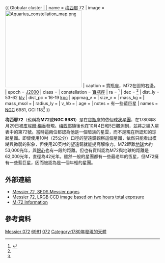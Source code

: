 {{ Globular cluster |
| name = [[梅西耶天體|梅西耶]] 72
| image = [[File:Aquarius_constellation_map.png|250px]]
| caption = 寶瓶座，M72在圖的右邊。
| epoch = [[J2000|J2000]]
| class =
| constellation = [[寶瓶座|寶瓶座]]
| ra = {{RA|20|53|27.91}}<ref name="simbad">{{cite web
  | title=SIMBAD Astronomical Database
  | work=Results for NGC 6981
  | url=http://simbad.u-strasbg.fr/Simbad
  | accessdate=2006-11-16
  | archive-date=2019-05-01
  | archive-url=https://web.archive.org/web/20190501023034/http://simbad.u-strasbg.fr/simbad/
  | dead-url=no
  }}</ref>
| dec = {{DEC|-12|32|13.4}}<ref name="simbad" />
| dist_ly = 53-62 [[光年|kly]]
| dist_pc = 16-19 [[秒差距|kpc]]
| appmag_v =
| size_v =
| mass_kg =
| mass_msol =
| radius_ly =
| v_hb =
| age =
| notes = 有一些藍巨星
| names = [[New_General_Catalogue|NGC]] 6981, GCl 118<ref name="simbad" />
}}

'''梅西耶72'''（也稱為'''M72'''或'''NGC 6981'''）是在[[寶瓶座|寶瓶座]]的依個[[球狀星團|球狀星團]]，在1780年8月29日被[[皮埃爾·梅香|皮埃爾·梅香]]發現。[[查爾斯·梅西耶|梅西耶]]隨後也在10月4日和5日觀測到，並將之編入星表中的第72號。當時這兩位都認為他是一個暗淡的星雲，而不是現在所認知的球狀星團。即使使用10吋（25公分）口徑的望遠鏡觀察這個星團，依然只能看出模糊與微弱的影象，但使用20英吋的望遠鏡就能提高解像力。M72距離[[地球|地球]]大約53,000光年，與[[銀心|銀心]]也有一段的距離。但也有資料認為M72與地球的距離是62,000光年，直徑為42光年。雖然一般的星團都有一些最老年的恆星，但M72擁有一些藍巨星，因而被認為是一個年輕的星團。

== 外部連結 ==
*[https://web.archive.org/web/20080315070520/http://seds.org/Messier/m/m072.html Messier 72, SEDS Messier pages]
*[http://www.perseus.gr/Astro-DSO-NGC-6838.htm Messier 72, LRGB CCD image based on two hours total exposure] {{Wayback|url=http://www.perseus.gr/Astro-DSO-NGC-6838.htm |date=20100515124458 }}
*[http://www.kopernik.org/images/archive/m72.htm M-72 Information] {{Wayback|url=http://www.kopernik.org/images/archive/m72.htm |date=20160303190351 }}

== 參考資料 ==
{{Reflist}}

{{星團小作品}}
{{梅西耶天體}}
{{宝瓶座恒星}}

[[Category:球狀星團|Messier 072]]
[[Category:寶瓶座NGC天體|6981]]
[[Category:梅西耶天體|072]]
[[Category:1780年發現的天體|Category:1780年發現的天體]]